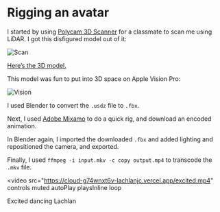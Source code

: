 # Rigging an avatar

I started by using [Polycam 3D Scanner](https://apps.apple.com/us/app/polycam-3d-scanner-lidar-360/id1532482376?uo=4) for a classmate to scan me using LiDAR. I got this disfigured model out of it:

![Scan](https://cloud-2ng2dnrx2-lachlanjc.vercel.app/scan.jpeg)

<a href="https://cloud-2ng2dnrx2-lachlanjc.vercel.app/self.usdz" rel="ar">Here’s the 3D model.</a>

<model src="https://cloud-2ng2dnrx2-lachlanjc.vercel.app/self.usdz" interactive />

This model was fun to put into 3D space on Apple Vision Pro:

![Vision](https://cloud-2ng2dnrx2-lachlanjc.vercel.app/vision.jpeg)

I used Blender to convert the `.usdz` file to `.fbx`.

Next, I used [Adobe Mixamo](https://www.mixamo.com/) to do a quick rig, and download an encoded animation.

In Blender again, I imported the downloaded `.fbx` and added lighting and repositioned the camera, and exported.

Finally, I used `ffmpeg -i input.mkv -c copy output.mp4` to transcode the `.mkv` file.

<video
  src="https://cloud-g74wnxt6v-lachlanjc.vercel.app/excited.mp4"
  controls
  muted
  autoPlay
  playsInline
  loop
>
  Excited dancing Lachlan
</video>
